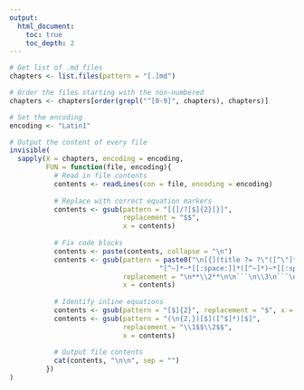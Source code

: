 ```yaml
---
output:
  html_document:
    toc: true
    toc_depth: 2
---
```



```r

# Get list of .md files
chapters <- list.files(pattern = "[.]md")

# Order the files starting with the non-numbered
chapters <- chapters[order(grepl("^[0-9]", chapters), chapters)]

# Set the encoding
encoding <- "Latin1"

# Output the content of every file
invisible(
  sapply(X = chapters, encoding = encoding,
         FUN = function(file, encoding){
           # Read in file contents
           contents <- readLines(con = file, encoding = encoding)
           
           # Replace with correct equation markers
           contents <- gsub(pattern = "[{]/?[$]{2}[}]",
                            replacement = "$$",
                            x = contents)
           
           # Fix code blocks
           contents <- paste(contents, collapse = "\n")
           contents <- gsub(pattern = paste0("\n[{](title ?= ?\"([^\"]*)\")?",
                                     "[^~]*~*[[:space:]]*([^~]*)~*[[:space:]]*"),
                            replacement = "\n**\\2**\n\n```\n\\3\n```\n\n",
                            x = contents)
           
           # Identify inline equations
           contents <- gsub(pattern = "[$]{2}", replacement = "$", x = contents)
           contents <- gsub(pattern = "(\n{2,})[$]([^$]*)[$]",
                            replacement = "\\1$$\\2$$",
                            x = contents)
           
           # Output file contents
           cat(contents, "\n\n", sep = "")
         })
)
```

